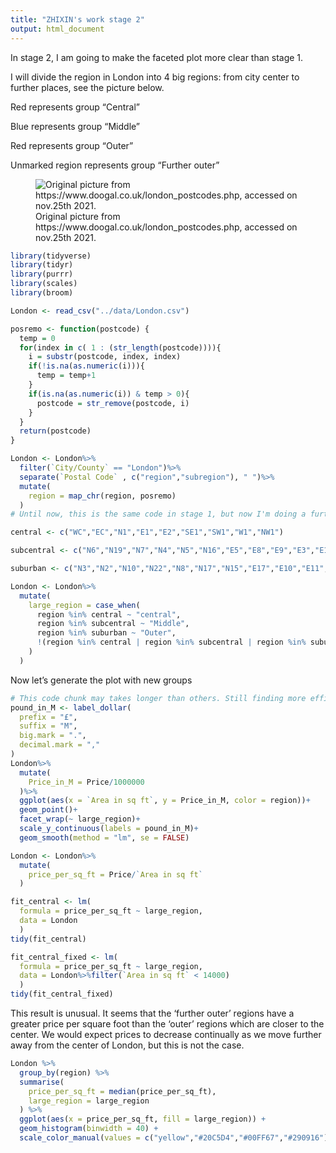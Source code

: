 ```yaml
---
title: "ZHIXIN's work stage 2"
output: html_document
---
```



In stage 2, I am going to make the faceted plot more clear than stage 1.

I will divide the region in London into 4 big regions: from city center to further places, see the picture below.

Red represents group "Central"

Blue represents group "Middle"

Red represents group "Outer"

Unmarked region represents group "Further outer"

![Original picture from https://www.doogal.co.uk/london_postcodes.php, accessed on nov.25th 2021.](../extra/London_Region_divide.png)


```r
library(tidyverse)
library(tidyr)
library(purrr)
library(scales)
library(broom)
```


```r
London <- read_csv("../data/London.csv")
```


```r
posremo <- function(postcode) {
  temp = 0
  for(index in c( 1 : (str_length(postcode)))){
    i = substr(postcode, index, index)
    if(!is.na(as.numeric(i))){
      temp = temp+1
    }
    if(is.na(as.numeric(i)) & temp > 0){
      postcode = str_remove(postcode, i)
    }
  }
  return(postcode)
}

London <- London%>%
  filter(`City/County` == "London")%>%
  separate(`Postal Code` , c("region","subregion"), " ")%>%
  mutate(
    region = map_chr(region, posremo)
  )
# Until now, this is the same code in stage 1, but now I'm doing a further step - dividing them by large groups

central <- c("WC","EC","N1","E1","E2","SE1","SW1","W1","NW1")

subcentral <- c("N6","N19","N7","N4","N5","N16","E5","E8","E9","E3","E14","SE16","SE8","SE14","SE4","SE17","SE15","SE5","SE11","SW4","SW8","SW9","SW11","SW3","SW10","SW5","SW7","W2","W8","W9","W11","NW3","NW5","NW6","NW8")

suburban <- c("N3","N2","N10","N22","N8","N17","N15","E17","E10","E11","E20","E15","E7","E12","E6","E13","E16","SE10","SE7","SE3","SE13","SE6","SE23","SE22","SE24","SE21","SE26","SE27","SW2","SW16","SW12","SW17","SW18","SW6","W6","W14","W12","W10","NW10","NW2","NW11")

London <- London%>%
  mutate(
    large_region = case_when(
      region %in% central ~ "central",
      region %in% subcentral ~ "Middle",
      region %in% suburban ~ "Outer",
      !(region %in% central | region %in% subcentral | region %in% suburban) ~ "Further Outer"
    )
  )
```

Now let's generate the plot with new groups

```r
# This code chunk may takes longer than others. Still finding more efficient ways to do it
pound_in_M <- label_dollar(
  prefix = "£", 
  suffix = "M",
  big.mark = ".",
  decimal.mark = ","
)
London%>%
  mutate(
    Price_in_M = Price/1000000
  )%>%
  ggplot(aes(x = `Area in sq ft`, y = Price_in_M, color = region))+
  geom_point()+
  facet_wrap(~ large_region)+
  scale_y_continuous(labels = pound_in_M)+
  geom_smooth(method = "lm", se = FALSE)
```


```r
London <- London%>%
  mutate(
    price_per_sq_ft = Price/`Area in sq ft`
  )

fit_central <- lm(
  formula = price_per_sq_ft ~ large_region,
  data = London
  )
tidy(fit_central) 

fit_central_fixed <- lm(
  formula = price_per_sq_ft ~ large_region,
  data = London%>%filter(`Area in sq ft` < 14000)
  )
tidy(fit_central_fixed) 
```

This result is unusual. It seems that the 'further outer' regions have a greater price per square foot than the 'outer' regions which are closer to the center. We would expect prices to decrease continually as we move further away from the center of London, but this is not the case. 

```r
London %>%
  group_by(region) %>%
  summarise(
    price_per_sq_ft = median(price_per_sq_ft),
    large_region = large_region
  ) %>%
  ggplot(aes(x = price_per_sq_ft, fill = large_region)) +
  geom_histogram(binwidth = 40) +
  scale_color_manual(values = c("yellow","#20C5D4","#00FF67","#290916"))
```

